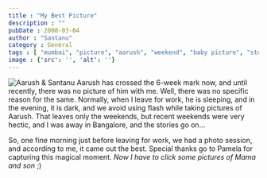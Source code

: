 ```yaml
---
title : "My Best Picture"
description : ""
pubDate : 2008-03-04
author : "Santanu"
category : General
tags : [ "mumbai", "picture", "aarush", "weekend", "baby picture", "stories",]
image : {'src': '', 'alt': ''}
---
```


<Image src={pic1} alt="Aarush & Santanu"/>  
Aarush has crossed the 6-week mark now, and until recently, there was no picture of him with me. Well, there was no specific reason for the same. Normally, when I leave for work, he is sleeping, and in the evening, it is dark, and we avoid using flash while taking pictures of Aarush. That leaves only the weekends, but recent weekends were very hectic, and I was away in Bangalore, and the stories go on...

So, one fine morning just before leaving for work, we had a photo session, and according to me, it came out the best. Special thanks go to Pamela for capturing this magical moment. *Now I have to click some pictures of Mama and son* ;)
